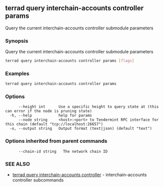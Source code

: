 ## terrad query interchain-accounts controller params

Query the current interchain-accounts controller submodule parameters

### Synopsis

Query the current interchain-accounts controller submodule parameters

```sh Terrad
terrad query interchain-accounts controller params [flags]
```

### Examples

```sh Terrad
terrad query interchain-accounts controller params
```

### Options

```
      --height int      Use a specific height to query state at (this can error if the node is pruning state)
  -h, --help            help for params
      --node string     <host>:<port> to Tendermint RPC interface for this chain (default "tcp://localhost:26657")
  -o, --output string   Output format (text|json) (default "text")
```

### Options inherited from parent commands

```
      --chain-id string   The network chain ID
```

### SEE ALSO

* [terrad query interchain-accounts controller](terrad_query_interchain-accounts_controller.md)	 - interchain-accounts controller subcommands


